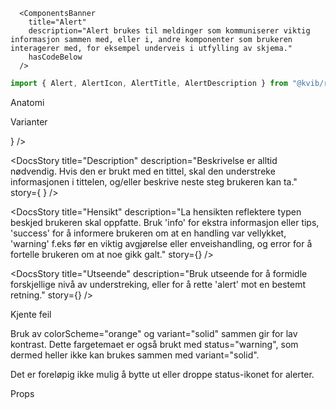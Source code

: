 
<Meta of={AlertStories} />

      <ComponentsBanner
        title="Alert"
        description="Alert brukes til meldinger som kommuniserer viktig informasjon sammen med, eller i, andre komponenter som brukeren interagerer med, for eksempel underveis i utfylling av skjema."
        hasCodeBelow
      />

```jsx
import { Alert, AlertIcon, AlertTitle, AlertDescription } from "@kvib/react";
```

<Feedback component="Alert" />

<DocsHeading light>Anatomi</DocsHeading>

<DocsAnatomy imgPath="assets/AlertAnatomy.svg" />

<DocsHeading light>Varianter</DocsHeading>

<DocsContainer>
<DocsStory
  title="Title"
  description="Tittelen er valgfri, men hvis brukt, skal den formidle en kort og beskrivende beskjed."
  story={<Canvas of={AlertStories.AlertError} />}
/>

<DocsStory
  title="Description"
  description="Beskrivelse er alltid nødvendig. Hvis den er brukt med en tittel, skal den understreke informasjonen i tittelen, og/eller beskrive neste steg brukeren kan ta."
  story={
    <Canvas>
      <Story of={AlertStories.AlertWarning} />
      <Story of={AlertStories.AlertSuccess} />
    </Canvas>
  }
/>

<DocsStory
  title="Hensikt"
  description="La hensikten reflektere typen beskjed brukeren skal oppfatte. Bruk 'info' for ekstra informasjon eller tips, 'success' for å informere brukeren om at en handling var vellykket, 'warning' f.eks før en viktig avgjørelse eller enveishandling, og error for å fortelle brukeren om at noe gikk galt."
  story={<Canvas of={AlertStories.AlertInfo} />}
/>

<DocsStory
  title="Utseende"
  description="Bruk utseende for å formidle forskjellige nivå av understreking, eller for å rette 'alert' mot en bestemt retning."
  story={<Canvas of={AlertStories.AlertEmphasisWarning} />}
/>
</DocsContainer>

<DocsHeading light>Kjente feil</DocsHeading>

<DocsContainer>

Bruk av colorScheme="orange" og variant="solid" sammen gir for lav kontrast. Dette fargetemaet er også brukt med status="warning", som dermed heller ikke kan brukes sammen med variant="solid".

Det er foreløpig ikke mulig å bytte ut eller droppe status-ikonet for alerter.

</DocsContainer>

<DocsHeading light>Props</DocsHeading>
<Canvas of={AlertStories.Alert} />
<Controls of={AlertStories.Alert} />
